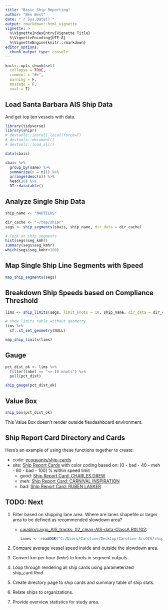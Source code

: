 ```yaml
---
title: "Basic Ship Reporting"
author: "Ben Best"
date: "`r Sys.Date()`"
output: rmarkdown::html_vignette
vignette: >
  %\VignetteIndexEntry{Vignette Title}
  %\VignetteEncoding{UTF-8}
  %\VignetteEngine{knitr::rmarkdown}
editor_options: 
  chunk_output_type: console
---
```


```r
knitr::opts_chunk$set(
  collapse = TRUE,
  comment = "#>",
  warning = F,
  message = F,
  eval = T)
```

## Load Santa Barbara AIS Ship Data

And get top ten vessels with data.

```r
library(tidyverse)
library(shipr)
# devtools::install_local(force=T)
# devtools::document()
# devtools::load_all()

data(sbais)

sbais %>% 
  group_by(name) %>% 
  summarize(n = n()) %>% 
  arrange(desc(n)) %>% 
  head(20) %>% 
  DT::datatable()
```


## Analyze Single Ship Data

```r
ship_name <- "NAUTILUS"

dir_cache <- "~/tmp/shipr"
segs <- ship_segments(sbais, ship_name, dir_data = dir_cache)

# look at ship segments
hist(segs$seg_kmhr)
summary(segs$seg_kmhr)
which(segs$seg_kmhr>100)
```

## Map Single Ship Line Segments with Speed

```r
map_ship_segments(segs)
```

## Breakdown Ship Speeds based on Compliance Threshold

```r
lims <- ship_limits(segs, limit_knots = 10, ship_name, dir_data = dir_cache)

# show limits table without geometry
lims %>% 
  sf::st_set_geometry(NULL)

map_ship_limits(lims)
```

## Gauge

```r
pct_dist_ok <- lims %>% 
  filter(label == "<= 10 knots") %>% 
  pull(pct_dist)

ship_gauge(pct_dist_ok)
```

## Value Box

```r
ship_box(pct_dist_ok)
```

This Value Box doesn't render outside flexdashboard environment.

## Ship Report Card Directory and Cards

Here's an example of using these functions together to create:

* code: [ecoquants/ship-cards](https://github.com/ecoquants/ship-cards)
* site: [Ship Report Cards](http://ecoquants.com/ship-cards/) 
  with color coding based on: [0 - bad - 40 - meh - 80 - bad - 100] % within speed limit
    * good: [Ship Report Card: CHARLES DREW](http://ecoquants.com/ship-cards/ship/CHARLES%20DREW.html)
    * meh: [Ship Report Card: CARNIVAL INSPIRATION](http://ecoquants.com/ship-cards/ship/CARNIVAL%20INSPIRATION.html)
    * bad: [Ship Report Card: RUBEN LASKER](http://ecoquants.com/ship-cards/ship/RUBEN%20LASKER.html)

## TODO: Next

1. Filter based on shipping lane area. Where are lanes shapefile or larger area to be defined as recommended slowdown area? 
    
    - [cajablo/cargo_AIS_tracks: 02_clean-AIS-data-ClassA.R#L102](https://github.com/cajablo/cargo_AIS_tracks/blob/master/02_clean-AIS-data-ClassA.R#L102):
      
      ```r
      lanes <- readOGR("C:/Users/Caroline/Desktop/Caroline ArcGIS/shipping_lanes","shipping_lanes_combined")
      ```

1. Compare average vessel speed inside and outside the slowdown area.

1. Convert km per hour (`kmhr`) to knots in segment outputs.

1. Loop through rendering all ship cards using parameterized ship_card.Rmd

1. Create directory page to ship cards and summary table of ship stats.

1. Relate ships to organizations.

1. Provide overview statistics for study area.
